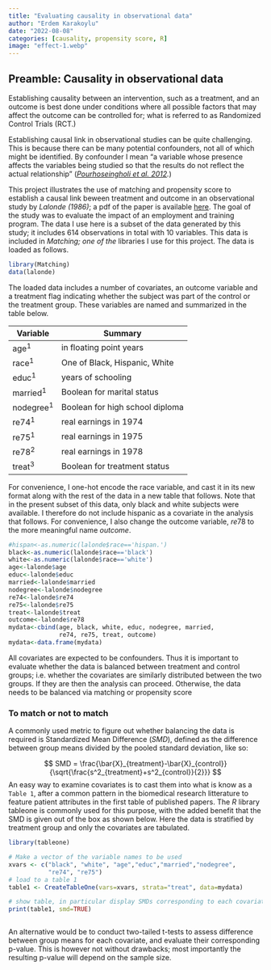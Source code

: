 ```yaml
---
title: "Evaluating causality in observational data"
author: "Erdem Karakoylu"
date: "2022-08-08"
categories: [causality, propensity score, R]
image: "effect-1.webp"
---
```


## Preamble: Causality in observational data

Establishing causality between an intervention, such as a treatment, and an outcome is best done under conditions where all possible factors that may affect the outcome can be controlled for; what is referred to as Randomized Control Trials (RCT.)

Establishing causal link in observational studies can be quite challenging. This is because there can be many potential confounders, not all of which might be identified. By confounder I mean "a variable whose presence affects the variables being studied so that the results do not reflect the actual relationship" ([*Pourhoseingholi et al. 2012*](https://pubmed.ncbi.nlm.nih.gov/24834204/)*.*)

This project illustrates the use of matching and propensity score to establish a causal link beween treatment and outcome in an observational study by *Lalonde (1986)*; a pdf of the paper is available [here](https://www.researchgate.net/publication/4900843_Evaluating_the_Econometric_Evaluations_of_Training_Programs_with_Experiment_Data). The goal of the study was to evaluate the impact of an employment and training program. The data I use here is a subset of the data generated by this study; it includes 614 observations in total with 10 variables. This data is included in *Matching; one of the* libraries I use for this project. The data is loaded as follows.

```r
library(Matching)
data(lalonde)
```

The loaded data includes a number of covariates, an outcome variable and a treatment flag indicating whether the subject was part of the control or the treatment group. These variables are named and summarized in the table below.

| Variable    | Summary                         |
|-------------|---------------------------------|
| age^1^      | in floating point years         |
| race^1^     | One of Black, Hispanic, White   |
| educ^1^     | years of schooling              |
| married^1^  | Boolean for marital status      |
| nodegree^1^ | Boolean for high school diploma |
| re74^1^     | real earnings in 1974           |
| re75^1^     | real earnings in 1975           |
| re78^2^     | real earnings in 1978           |
| treat^3^    | Boolean for treatment status    |

For convenience, I one-hot encode the race variable, and cast it in its new format along with the rest of the data in a new table that follows. Note that in the present subset of this data, only black and white subjects were available. I therefore do not include hispanic as a covariate in the analysis that follows. For convenience, I also change the outcome variable, $re78$ to the more meaningful name $outcome$.
```r
#hispan<-as.numeric(lalonde$race=='hispan.')
black<-as.numeric(lalonde$race=='black')
white<-as.numeric(lalonde$race=='white')
age<-lalonde$age
educ<-lalonde$educ
married<-lalonde$married
nodegree<-lalonde$nodegree
re74<-lalonde$re74
re75<-lalonde$re75
treat<-lalonde$treat
outcome<-lalonde$re78
mydata<-cbind(age, black, white, educ, nodegree, married, 
              re74, re75, treat, outcome)
mydata<-data.frame(mydata)
```
All covariates are expected to be confounders. Thus it is important to evaluate whether the data is balanced between treatment and control groups; i.e. whether the covariates are similarly distributed between the two groups. If they are then the analysis can proceed. Otherwise, the data needs to be balanced via matching or propensity score

### To match or not to match

A commonly used metric to figure out whether balancing the data is required is Standardized Mean Difference ($SMD$), defined as the difference between group means divided by the pooled standard deviation, like so:

$$
SMD = \frac{\bar{X}_{treatment}-\bar{X}_{control}}
{\sqrt{\frac{s^2_{treatment}+s^2_{control}}{2}}}
$$
An easy way to examine covariates is to cast them into what is know as a `Table 1`, after a common pattern in the biomedical research litterature to feature patient attributes in the first table of published papers. The *R* library tableone is commonly used for this purpose, with the added benefit that the SMD is given out of the box as shown below. Here the data is stratified by treatment group and only the covariates are tabulated.
```r
library(tableone)

# Make a vector of the variable names to be used
xvars <- c("black", "white", "age","educ","married","nodegree",
           "re74", "re75")
# load to a table 1
table1 <- CreateTableOne(vars=xvars, strata="treat", data=mydata)

# show table, in particular display SMDs corresponding to each covariate. 
print(table1, smd=TRUE)
```



```r

```
An alternative would be to conduct two-tailed t-tests to assess difference between group means for each covariate, and evaluate their corresponding p-value. This is however not without drawbacks; most importantly the resulting p-value will depend on the sample size.


